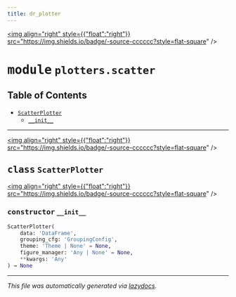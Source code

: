 ```yaml
---
title: dr_plotter
---
```


<a href="https://github.com/drothermel/%24%7BREPO%7D/blob/main/src/dr_plotter/plotters/scatter.py"><img align="right" style={{"float":"right"}} src="https://img.shields.io/badge/-source-cccccc?style=flat-square" /></a>

# <kbd>module</kbd> `plotters.scatter`



## Table of Contents
- [`ScatterPlotter`](./dr_plotter.plotters.scatter#class-scatterplotter)
	- [`__init__`](./dr_plotter.plotters.scatter#constructor---init--)




---

<a href="https://github.com/drothermel/%24%7BREPO%7D/blob/main/src/dr_plotter/plotters/scatter.py#L21"><img align="right" style={{"float":"right"}} src="https://img.shields.io/badge/-source-cccccc?style=flat-square" /></a>

## <kbd>class</kbd> `ScatterPlotter`



<a href="https://github.com/drothermel/%24%7BREPO%7D/blob/main/src/dr_plotter/plotters/scatter.py#L57"><img align="right" style={{"float":"right"}} src="https://img.shields.io/badge/-source-cccccc?style=flat-square" /></a>

### <kbd>constructor</kbd> `__init__`

```python
ScatterPlotter(
    data: 'DataFrame',
    grouping_cfg: 'GroupingConfig',
    theme: 'Theme | None' = None,
    figure_manager: 'Any | None' = None,
    **kwargs: 'Any'
) → None
```










---

_This file was automatically generated via [lazydocs](https://github.com/ml-tooling/lazydocs)._
